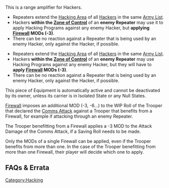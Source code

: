 {{section-hacking}}
{{section-equipment}}


{{n4only}}
{{n4list}}
This is a range amplifier for Hackers.

{{skillbox |black| REPEATER | AUTOMATIC EQUIPMENT }}
{{skill-label | Comms Equipment, Obligatory, Zone of Control. }}
{{effects}}
{{update | PDF 2.1, July 2023}}
* Repeaters extend the [[Hacking Area]] of all [[Hacker]]s in the same [[Army List]].
* Hackers '''within the [[Zone of Control]]''' of an '''enemy Repeater''' may use {{erratahighlight}}it to apply{{erratahighlight-end}} Hacking Programs against any enemy Hacker, but '''{{erratahighlight}}applying {{erratahighlight-end}} [[Firewall]] MODs (-3)'''.
* There can be no reaction against a Repeater that is being used by an enemy Hacker, only against the Hacker, if possible. 
{{update-end}}
{{original}}
* Repeaters extend the [[Hacking Area]] of all [[Hacker]]s in the same [[Army List]].
* Hackers '''within the [[Zone of Control]]''' of an '''enemy Repeater''' may use Hacking Programs against any enemy Hacker, but {{originalhighlight}}they will have to '''apply{{originalhighlight-end}} [[Firewall]] MODs (-3)'''.
* There can be no reaction against a Repeater that is being used by an enemy Hacker, only against the Hacker, if possible. 
{{original-end}}


{{important-start}}
This piece of Equipment is automatically active and cannot be deactivated by its owner, unless its carrier is in Isolated State or any Null States.
{{important-end}}


{{remember-start}}
[[Firewall]] imposes an additional MOD (-3, -6...) to the WIP Roll of the Trooper that declared the [[Comms Attack]] against a Trooper that benefits from a Firewall, for example if attacking through an enemy Repeater. 

The Trooper benefitting from a Firewall applies a -3 MOD to the Attack Damage of the Comms Attack, if a Saving Roll needs to be made.

Only the MODs of a single Firewall can be applied, even if the Trooper benefits from more than one. In the case of the Trooper benefitting from more than one Firewall, their player will decide which one to apply.
{{remember-end}}


== FAQs & Errata ==

{{faqbox |
type = faq |
title = N4 FAQ |
version = 1.0, Jan 2021 |
q = Q: When do you apply the Firewall MODs for enemy Repeaters? |
a = A: The Firewall MODs will only apply if using the enemy Repeater to use a Hacking Program against an enemy Hacker. If you are in the Zone of Control of an enemy Repeater, it is not mandatory to use the enemy Repeater. |
related = [[Firewall]], [[Repeater]] }}

{{n4end}}


[[Category:Hacking]]